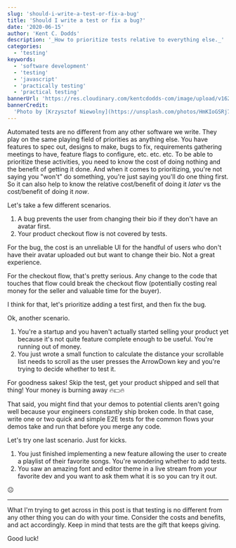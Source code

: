 ```yaml
---
slug: 'should-i-write-a-test-or-fix-a-bug'
title: 'Should I write a test or fix a bug?'
date: '2020-06-15'
author: 'Kent C. Dodds'
description: '_How to prioritize tests relative to everything else._'
categories:
  - 'testing'
keywords:
  - 'software development'
  - 'testing'
  - 'javascript'
  - 'practically testing'
  - 'practical testing'
bannerUrl: 'https://res.cloudinary.com/kentcdodds-com/image/upload/v1625033332/kentcdodds.com/content/blog/should-i-write-a-test-or-fix-a-bug/banner.jpg'
bannerCredit:
  'Photo by [Krzysztof Niewolny](https://unsplash.com/photos/HmKIoGSRj7A)'
---
```


Automated tests are no different from any other software we write. They play on
the same playing field of priorities as anything else. You have features to spec
out, designs to make, bugs to fix, requirements gathering meetings to have,
feature flags to configure, etc. etc. etc. To be able to prioritize these
activities, you need to know the cost of doing nothing and the benefit of
getting it done. And when it comes to prioritizing, you're not saying you
"won't" do something, you're just saying you'll do one thing first. So it can
also help to know the relative cost/benefit of doing it _later_ vs the
cost/benefit of doing it _now_.

Let's take a few different scenarios.

1. A bug prevents the user from changing their bio if they don't have an avatar
   first.
2. Your product checkout flow is not covered by tests.

For the bug, the cost is an unreliable UI for the handful of users who don't
have their avatar uploaded out but want to change their bio. Not a great
experience.

For the checkout flow, that's pretty serious. Any change to the code that
touches that flow could break the checkout flow (potentially costing real money
for the seller and valuable time for the buyer).

I think for that, let's prioritize adding a test first, and then fix the bug.

Ok, another scenario.

1. You're a startup and you haven't actually started selling your product yet
   because it's not quite feature complete enough to be useful. You're running
   out of money.
2. You just wrote a small function to calculate the distance your scrollable
   list needs to scroll as the user presses the ArrowDown key and you're trying
   to decide whether to test it.

For goodness sakes! Skip the test, get your product shipped and sell that thing!
Your money is burning away 🔥💵🔥

That said, you might find that your demos to potential clients aren't going well
because your engineers constantly ship broken code. In that case, write one or
two quick and simple E2E tests for the common flows your demos take and run that
before you merge any code.

Let's try one last scenario. Just for kicks.

1. You just finished implementing a new feature allowing the user to create a
   playlist of their favorite songs. You're wondering whether to add tests.
2. You saw an amazing font and editor theme in a live stream from your favorite
   dev and you want to ask them what it is so you can try it out.

😐

---

What I'm trying to get across in this post is that testing is no different from
any other thing you can do with your time. Consider the costs and benefits, and
act accordingly. Keep in mind that tests are the gift that keeps giving.

Good luck!
